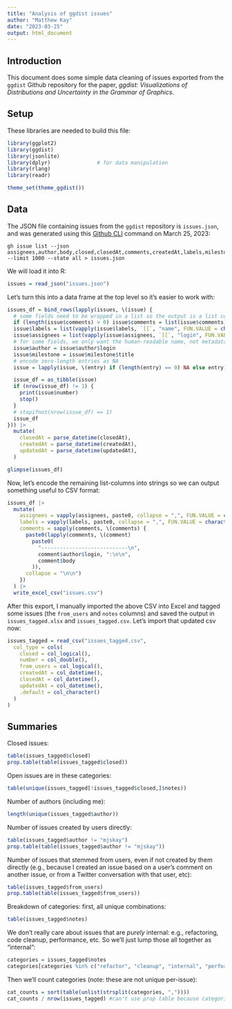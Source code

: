 ```yaml
---
title: "Analysis of ggdist issues"
author: "Matthew Kay"
date: "2023-03-25"
output: html_document
---
```


## Introduction

This document does some simple data cleaning of issues exported from the `ggdist` Github repository for the paper, *ggdist: Visualizations of Distributions and Uncertainty in the Grammar of Graphics*.

## Setup

These libraries are needed to build this file:

```r
library(ggplot2)
library(ggdist)
library(jsonlite)
library(dplyr)               # for data manipulation
library(rlang)
library(readr)

theme_set(theme_ggdist())
```

## Data

The JSON file containing issues from the `ggdist` repository is `issues.json`, and
was generated using this [Github CLI](https://cli.github.com/) command on March 25, 2023:

```
gh issue list --json assignees,author,body,closed,closedAt,comments,createdAt,labels,milestone,number,id,title,reactionGroups,state,updatedAt,url --limit 1000 --state all > issues.json
```

We will load it into R:

```r
issues = read_json("issues.json")
```

Let's turn this into a data frame at the top level so it's easier to work with:

```r
issues_df = bind_rows(lapply(issues, \(issue) {
  # some fields need to be wrapped in a list so the output is a list column
  if (length(issue$comments) > 0) issue$comments = list(issue$comments)
  issue$labels = list(vapply(issue$labels, `[[`, "name", FUN.VALUE = character(1)))
  issue$assignees = list(vapply(issue$assignees, `[[`, "login", FUN.VALUE = character(1)))
  # for some fields, we only want the human-readable name, not metadata
  issue$author = issue$author$login
  issue$milestone = issue$milestone$title
  # encode zero-length entries as NA
  issue = lapply(issue, \(entry) if (length(entry) == 0) NA else entry)

  issue_df = as_tibble(issue)
  if (nrow(issue_df) != 1) {
    print(issue$number)
    stop()
  }
  # stopifnot(nrow(issue_df) == 1)
  issue_df
})) |>
  mutate(
    closedAt = parse_datetime(closedAt),
    createdAt = parse_datetime(createdAt),
    updatedAt = parse_datetime(updatedAt),
  )

glimpse(issues_df)
```

Now, let's encode the remaining list-columns into strings so we can output something useful to CSV format:

```r
issues_df |>
  mutate(
    assignees = vapply(assignees, paste0, collapse = ",", FUN.VALUE = character(1)),
    labels = vapply(labels, paste0, collapse = ",", FUN.VALUE = character(1)),
    comments = sapply(comments, \(comments) {
      paste0(lapply(comments, \(comment) 
        paste0(
          "----------------------------\n", 
          comment$author$login, ":\n\n", 
          comment$body
        )),
      collapse = "\n\n")
    })
  ) |>
  write_excel_csv("issues.csv")
```

After this export, I manually imported the above CSV into Excel and tagged some issues (the `from_users` and `notes` columns) and saved the output in `issues_tagged.xlsx` and `issues_tagged.csv`. Let's import that updated csv now:

```r
issues_tagged = read_csv("issues_tagged.csv",
  col_type = cols(
    closed = col_logical(),
    number = col_double(),
    from_users = col_logical(),
    createdAt = col_datetime(),
    closedAt = col_datetime(),
    updatedAt = col_datetime(),
    .default = col_character()
  )
)
```

## Summaries

Closed issues:

```r
table(issues_tagged$closed)
prop.table(table(issues_tagged$closed))
```
Open issues are in these categories:

```r
table(unique(issues_tagged[!issues_tagged$closed,]$notes))
```

Number of authors (including me):

```r
length(unique(issues_tagged$author))
```

Number of issues created by users directly:

```r
table(issues_tagged$author != "mjskay")
prop.table(table(issues_tagged$author != "mjskay"))
```


Number of issues that stemmed from users, even if not created by them directly (e.g., because I created an issue based on a user's comment on another issue, or from a Twitter conversation with that user, etc):

```r
table(issues_tagged$from_users)
prop.table(table(issues_tagged$from_users))
```

Breakdown of categories: first, all unique combinations:

```r
table(issues_tagged$notes)
```

We don't really care about issues that are *purely* internal: e.g., refactoring, code cleanup, performance, etc. So we'll just lump those all together as "internal":

```r
categories = issues_tagged$notes
categories[categories %in% c("refactor", "cleanup", "internal", "performance")] = "internal"
```

Then we'll count categories (note: these are not unique per-issue):

```r
cat_counts = sort(table(unlist(strsplit(categories, ","))))
cat_counts / nrow(issues_tagged) #can't use prop table because categories overlap
```

